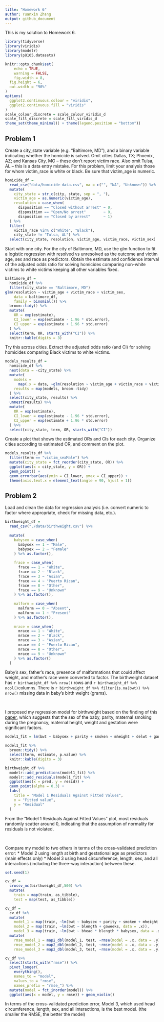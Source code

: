 ```yaml
---
title: "Homework 6"
author: Yuanxin Zhang
output: github_document
---
```


This is my solution to Homework 6.
```r
library(tidyverse)
library(viridis)
library(modelr)
library(p8105.datasets)

knitr::opts_chunk$set(
	echo = TRUE,
	warning = FALSE,
	fig.width = 8, 
  fig.height = 6,
  out.width = "90%"
)
options(
  ggplot2.continuous.colour = "viridis",
  ggplot2.continuous.fill = "viridis"
)
scale_colour_discrete = scale_colour_viridis_d
scale_fill_discrete = scale_fill_viridis_d
theme_set(theme_minimal() + theme(legend.position = "bottom"))
```

## Problem 1

Create a city_state variable (e.g. “Baltimore, MD”), and a binary variable indicating whether the homicide is solved. Omit cities Dallas, TX; Phoenix, AZ; and Kansas City, MO – these don’t report victim race. Also omit Tulsa, AL – this is a data entry mistake. For this problem, limit your analysis those for whom victim_race is white or black. Be sure that victim_age is numeric.

```r
homicide_df = 
  read_csv("data/homicide-data.csv", na = c("", "NA", "Unknown")) %>% 
  mutate(
    city_state = str_c(city, state, sep = ", "),
    victim_age = as.numeric(victim_age),
    resolution = case_when(
      disposition == "Closed without arrest" ~ 0,
      disposition == "Open/No arrest"        ~ 0,
      disposition == "Closed by arrest"      ~ 1)
  ) %>% 
  filter(
    victim_race %in% c("White", "Black"),
    city_state != "Tulsa, AL") %>% 
  select(city_state, resolution, victim_age, victim_race, victim_sex)
```

Start with one city. For the city of Baltimore, MD, use the glm function to fit a logistic regression with resolved vs unresolved as the outcome and victim age, sex and race as predictors. Obtain the estimate and confidence interval of the adjusted odds ratio for solving homicides comparing non-white victims to white victims keeping all other variables fixed.

```r
baltimore_df =
  homicide_df %>% 
  filter(city_state == "Baltimore, MD")
glm(resolution ~ victim_age + victim_race + victim_sex, 
    data = baltimore_df,
    family = binomial()) %>% 
  broom::tidy() %>% 
  mutate(
    OR = exp(estimate),
    CI_lower = exp(estimate - 1.96 * std.error),
    CI_upper = exp(estimate + 1.96 * std.error)
  ) %>% 
  select(term, OR, starts_with("CI")) %>% 
  knitr::kable(digits = 3)
```

Try this across cities. Extract the adjusted odds ratio (and CI) for solving homicides comparing Black victims to white victims. 

```r
models_results_df = 
  homicide_df %>% 
  nest(data = -city_state) %>% 
  mutate(
    models = 
      map(.x = data, ~glm(resolution ~ victim_age + victim_race + victim_sex, data = .x, family = binomial())),
    results = map(models, broom::tidy)
  ) %>% 
  select(city_state, results) %>% 
  unnest(results) %>% 
  mutate(
    OR = exp(estimate),
    CI_lower = exp(estimate - 1.96 * std.error),
    CI_upper = exp(estimate + 1.96 * std.error)
  ) %>% 
  select(city_state, term, OR, starts_with("CI")) 
```

Create a plot that shows the estimated ORs and CIs for each city. Organize cities according to estimated OR, and comment on the plot.

```r
models_results_df %>% 
  filter(term == "victim_sexMale") %>% 
  mutate(city_state = fct_reorder(city_state, OR)) %>% 
  ggplot(aes(x = city_state, y = OR)) + 
  geom_point() + 
  geom_errorbar(aes(ymin = CI_lower, ymax = CI_upper)) + 
  theme(axis.text.x = element_text(angle = 90, hjust = 1))
```


## Problem 2

Load and clean the data for regression analysis (i.e. convert numeric to factor where appropriate, check for missing data, etc.).

```r
birthweight_df = 
  read_csv("./data/birthweight.csv") %>% 
  
  mutate(
    babysex = case_when(
      babysex == 1 ~ "Male",
      babysex == 2 ~ "Female"
    ) %>% as.factor(),
    
    frace = case_when(
      frace == 1 ~ "White",
      frace == 2 ~ "Black",
      frace == 3 ~ "Asian",
      frace == 4 ~ "Puerto Rican",
      frace == 8 ~ "Other",
      frace == 9 ~ "Unknown"
    ) %>% as.factor(),
    
    malform = case_when(
      malform == 0 ~ "Absent",
      malform == 1 ~ "Present"
    ) %>% as.factor(),
    
    mrace = case_when(
      mrace == 1 ~ "White",
      mrace == 2 ~ "Black",
      mrace == 3 ~ "Asian",
      mrace == 4 ~ "Puerto Rican",
      mrace == 8 ~ "Other",
      mrace == 9 ~ "Unknown"
    ) %>% as.factor()
  )
```

Baby’s sex, father’s race, presence of malformations that could affect weight, and mother’s race were converted to factor. The birthweight dataset has `r birthweight_df %>% nrow()` rows and `r birthweight_df %>% ncol()`columns. There is `r birthweight_df %>% filter(is.na(bwt)) %>% nrow()` missing data in baby’s birth weight (grams).

<br>

I proposed my regression model for birthweight based on the finding of this [paper](https://www.sciencedirect.com/science/article/abs/pii/0002937882906275), which suggests that the sex of the baby, parity, maternal smoking during the pregnancy, maternal height, weight and gestation were significant factors.

```r
model1_fit = lm(bwt ~ babysex + parity + smoken + mheight + delwt + gaweeks, data = birthweight_df)

model1_fit %>% 
  broom::tidy() %>% 
  select(term, estimate, p.value) %>% 
  knitr::kable(digits = 3)

birthweight_df %>% 
  modelr::add_predictions(model1_fit) %>% 
  modelr::add_residuals(model1_fit) %>% 
  ggplot(aes(x = pred, y = resid)) + 
  geom_point(alpha = 0.3) +
  labs(
    title = "Model 1 Residuals Against Fitted Values",
    x = "Fitted value",
    y = "Residual"
  )
```

From the "Model 1 Residuals Against Fitted Values" plot, most residuals randomly scatter around 0, indicating that the assumption of normality for residuals is not violated.

<br>

Compare my model to two others in terms of the cross-validated prediction error:
* Model 2 using length at birth and gestational age as predictors (main effects only)
* Model 3 using head circumference, length, sex, and all interactions (including the three-way interaction) between these.

```r
set.seed(1)

cv_df =
  crossv_mc(birthweight_df,500) %>% 
  mutate(
    train = map(train, as_tibble),
    test = map(test, as_tibble))

cv_df = 
  cv_df %>% 
  mutate(
    model_1 = map(train, ~lm(bwt ~ babysex + parity + smoken + mheight + delwt + gaweeks, data = .x)),
    model_2 = map(train, ~lm(bwt ~ blength + gaweeks, data = .x)),
    model_3 = map(train, ~lm(bwt ~ bhead * blength * babysex, data = .x))) %>% 
  mutate(
    rmse_model_1 = map2_dbl(model_1, test, ~rmse(model = .x, data = .y)),
    rmse_model_2 = map2_dbl(model_2, test, ~rmse(model = .x, data = .y)),
    rmse_model_3 = map2_dbl(model_3, test, ~rmse(model = .x, data = .y)))

cv_df %>% 
  select(starts_with("rmse")) %>% 
  pivot_longer(
    everything(),
    names_to = "model", 
    values_to = "rmse",
    names_prefix = "rmse_") %>% 
  mutate(model = fct_inorder(model)) %>% 
  ggplot(aes(x = model, y = rmse)) + geom_violin()
```

In terms of the cross-validated prediction error, Model 3, which used head circumference, length, sex, and all interactions, is the best model. (the smaller the RMSE, the better the model)

